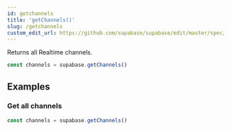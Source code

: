 ```yaml
---
id: getchannels
title: 'getChannels()'
slug: /getchannels
custom_edit_url: https://github.com/supabase/supabase/edit/master/spec/supabase_js_v2_legacy.yml
---
```



Returns all Realtime channels.

```js
const channels = supabase.getChannels()
```

## Examples

### Get all channels

```js
const channels = supabase.getChannels()
```
